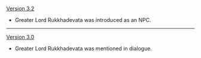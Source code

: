 {{Change History/Header}}
[[Version 3.2]]
* Greater Lord Rukkhadevata was introduced as an NPC.
----
[[Version 3.0]]
* Greater Lord Rukkhadevata was mentioned in dialogue.